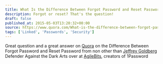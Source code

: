 ```yaml
---
title: What Is the Difference Between Forgot Password and Reset Password?
description: Forgot or reset? That's the question!
draft: false
published_at: 2015-05-03T13:20:32+00:00
source: https://www.quora.com/What-is-the-difference-between-forgot-password-and-reset-password/answer/Jeffrey-Goldberg
tags: ['Linked', 'Passwords', 'Security']
---
```


Great question and a great answer on [Quora][1] on the Difference Between Forgot Password and Reset Password from non other than [Jeffrey Goldberg][2] Defender Against the Dark Arts over at [AgileBits][3], creators of 1Password

[1]: https://www.quora.com/What-is-the-difference-between-forgot-password-and-reset-password/answer/Jeffrey-Goldberg
[2]: https://twitter.com/jpgoldberg
[3]: https://agilebits.com/company
